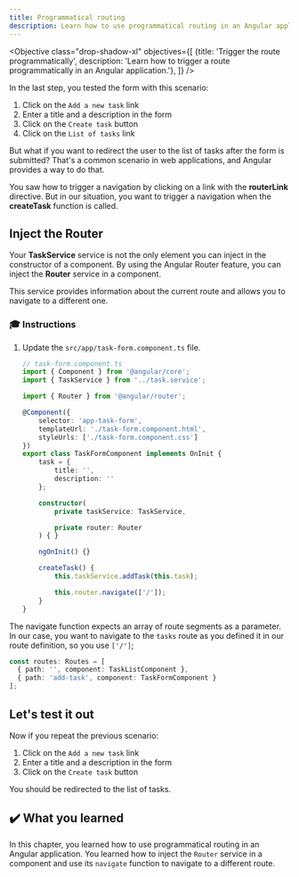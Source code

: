 ```yaml
---
title: Programmatical routing
description: Learn how to use programmatical routing in an Angular application
---
```



<Objective class="drop-shadow-xl" objectives={[
{title: 'Trigger the route programmatically', description: 'Learn how to trigger a route programmatically in an Angular application.'},
]} />

In the last step, you tested the form with this scenario:

1. Click on the `Add a new task` link
2. Enter a title and a description in the form
3. Click on the `Create task` button
4. Click on the `List of tasks` link

But what if you want to redirect the user to the list of tasks after the form is submitted?
That's a common scenario in web applications, and Angular provides a way to do that.

You saw how to trigger a navigation by clicking on a link with the **routerLink** directive.
But in our situation, you want to trigger a navigation when the **createTask** function is called.

## Inject the Router

Your **TaskService** service is not the only element you can inject in the constructor of a component.
By using the Angular Router feature, you can inject the **Router** service in a component.

This service provides information about the current route and allows you to navigate to a different one.

### 🎓 Instructions

<Steps>

1. Update the `src/app/task-form.component.ts` file.

    ```typescript ins={"1. import the Router": 4-5} ins={"2. Inject the Router in the class constructor": 20-21} ins={"3. Use the navigate function from the Router": 28-29}
    // task-form.component.ts
    import { Component } from '@angular/core';
    import { TaskService } from '../task.service';

    import { Router } from '@angular/router';

    @Component({
        selector: 'app-task-form',
        templateUrl: './task-form.component.html',
        styleUrls: ['./task-form.component.css']
    })
    export class TaskFormComponent implements OnInit {
        task = {
            title: '',
            description: ''
        };

        constructor(
            private taskService: TaskService,

            private router: Router
        ) { }

        ngOnInit() {}

        createTask() {
            this.taskService.addTask(this.task);

            this.router.navigate(['/']);
        }
    }
    ```

</Steps>

The navigate function expects an array of route segments as a parameter.
In our case, you want to navigate to the `tasks` route as you defined it in our route definition, so you use `['/']`;

```typescript
const routes: Routes = [
  { path: '', component: TaskListComponent },
  { path: 'add-task', component: TaskFormComponent }
];
```

## Let's test it out

Now if you repeat the previous scenario:

1. Click on the `Add a new task` link
2. Enter a title and a description in the form
3. Click on the `Create task` button

You should be redirected to the list of tasks.

## ✔️ What you learned

In this chapter, you learned how to use programmatical routing in an Angular application. You learned how to inject the `Router` service in a component and use its `navigate` function to navigate to a different route.



